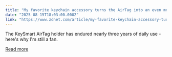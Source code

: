 ```yaml
---
title: "My favorite keychain accessory turns the AirTag into an even more useful tracker"
date: "2025-08-15T18:03:00.000Z"
link: "https://www.zdnet.com/article/my-favorite-keychain-accessory-turns-the-airtag-into-an-even-more-useful-tracker/"
---
```


The KeySmart AirTag holder has endured nearly three years of daily use - here's why I'm still a fan.

[Read more](https://www.zdnet.com/article/my-favorite-keychain-accessory-turns-the-airtag-into-an-even-more-useful-tracker/)
